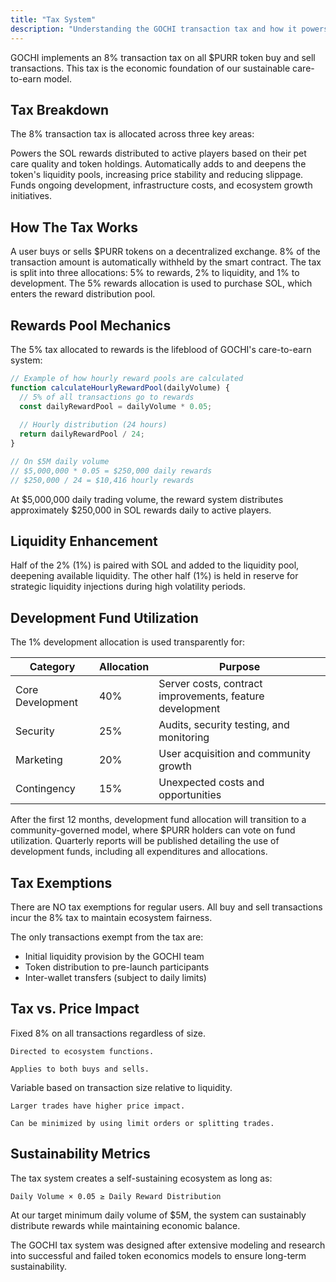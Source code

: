 ```yaml
---
title: "Tax System"
description: "Understanding the GOCHI transaction tax and how it powers the ecosystem"
---
```


GOCHI implements an 8% transaction tax on all $PURR token buy and sell transactions. This tax is the economic foundation of our sustainable care-to-earn model.

## Tax Breakdown

The 8% transaction tax is allocated across three key areas:

<CardGroup cols={3}>
  <Card title="5% Rewards" icon="gift">
    Powers the SOL rewards distributed to active players based on their pet care quality and token holdings.
  </Card>
  
  <Card title="2% Liquidity" icon="water">
    Automatically adds to and deepens the token's liquidity pools, increasing price stability and reducing slippage.
  </Card>
  
  <Card title="1% Development" icon="code">
    Funds ongoing development, infrastructure costs, and ecosystem growth initiatives.
  </Card>
</CardGroup>

## How The Tax Works

<Steps>
  <Step title="Transaction Occurs">
    A user buys or sells $PURR tokens on a decentralized exchange.
  </Step>
  
  <Step title="Tax is Applied">
    8% of the transaction amount is automatically withheld by the smart contract.
  </Step>
  
  <Step title="Tax is Distributed">
    The tax is split into three allocations: 5% to rewards, 2% to liquidity, and 1% to development.
  </Step>
  
  <Step title="Rewards Pool Filled">
    The 5% rewards allocation is used to purchase SOL, which enters the reward distribution pool.
  </Step>
</Steps>

## Rewards Pool Mechanics

The 5% tax allocated to rewards is the lifeblood of GOCHI's care-to-earn system:

```javascript
// Example of how hourly reward pools are calculated
function calculateHourlyRewardPool(dailyVolume) {
  // 5% of all transactions go to rewards
  const dailyRewardPool = dailyVolume * 0.05;
  
  // Hourly distribution (24 hours)
  return dailyRewardPool / 24;
}

// On $5M daily volume
// $5,000,000 * 0.05 = $250,000 daily rewards
// $250,000 / 24 = $10,416 hourly rewards
```

<Note>
At $5,000,000 daily trading volume, the reward system distributes approximately $250,000 in SOL rewards daily to active players.
</Note>

## Liquidity Enhancement

<CardGroup cols={2}>
  <Card title="Automatic Liquidity" icon="gauge-high">
    Half of the 2% (1%) is paired with SOL and added to the liquidity pool, deepening available liquidity.
  </Card>
  
  <Card title="Strategic Reserves" icon="vault">
    The other half (1%) is held in reserve for strategic liquidity injections during high volatility periods.
  </Card>
</CardGroup>

## Development Fund Utilization

The 1% development allocation is used transparently for:

| Category | Allocation | Purpose |
|----------|------------|---------|
| Core Development | 40% | Server costs, contract improvements, feature development |
| Security | 25% | Audits, security testing, and monitoring |
| Marketing | 20% | User acquisition and community growth |
| Contingency | 15% | Unexpected costs and opportunities |

<AccordionGroup>
  <Accordion title="Development Fund Governance">
    After the first 12 months, development fund allocation will transition to a community-governed model, where $PURR holders can vote on fund utilization.
  </Accordion>
  
  <Accordion title="Transparency Reports">
    Quarterly reports will be published detailing the use of development funds, including all expenditures and allocations.
  </Accordion>
</AccordionGroup>

## Tax Exemptions

<Warning>
There are NO tax exemptions for regular users. All buy and sell transactions incur the 8% tax to maintain ecosystem fairness.
</Warning>

The only transactions exempt from the tax are:

- Initial liquidity provision by the GOCHI team
- Token distribution to pre-launch participants
- Inter-wallet transfers (subject to daily limits)

## Tax vs. Price Impact

<CardGroup cols={2}>
  <Card title="Transaction Tax" icon="receipt">
    Fixed 8% on all transactions regardless of size.
    
    Directed to ecosystem functions.
    
    Applies to both buys and sells.
  </Card>
  
  <Card title="Price Impact" icon="chart-simple">
    Variable based on transaction size relative to liquidity.
    
    Larger trades have higher price impact.
    
    Can be minimized by using limit orders or splitting trades.
  </Card>
</CardGroup>

## Sustainability Metrics

The tax system creates a self-sustaining ecosystem as long as:

```
Daily Volume × 0.05 ≥ Daily Reward Distribution
```

At our target minimum daily volume of $5M, the system can sustainably distribute rewards while maintaining economic balance.

<Tip>
The GOCHI tax system was designed after extensive modeling and research into successful and failed token economics models to ensure long-term sustainability.
</Tip>